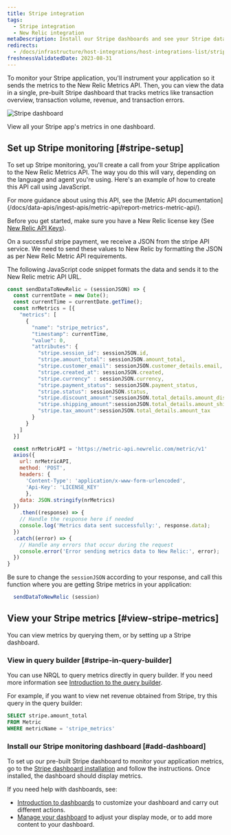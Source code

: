 ```yaml
---
title: Stripe integration
tags:
  - Stripe integration
  - New Relic integration
metaDescription: Install our Stripe dashboards and see your Stripe data in New Relic. 
redirects:
  - /docs/infrastructure/host-integrations/host-integrations-list/stripe-integration 
freshnessValidatedDate: 2023-08-31
---
```


To monitor your Stripe application, you'll instrument your application so it sends the metrics to the New Relic Metrics API. Then, you can view the data in a single, pre-built Stripe dashboard that tracks metrics like transaction overview, transaction volume, revenue, and transaction errors.  

<img
  title="Stripe"
  alt="Stripe dashboard"
  src="/images/infrastructure_screenshot-stripe-dashboard.webp"
/>

<figcaption>
  View all your Stripe app's metrics in one dashboard.
</figcaption>

## Set up Stripe monitoring [#stripe-setup]

To set up Stripe monitoring, you'll create a call from your Stripe application to the New Relic Metrics API. The way you do this will vary, depending on the language and agent you're using. Here's an example of how to create this API call using JavaScript.

<Callout variant="tip">
  For more guidance about using this API, see the [Metric API documentation](/docs/data-apis/ingest-apis/metric-api/report-metrics-metric-api/).
</Callout>

Before you get started, make sure you have a New Relic license key (See [New Relic API Keys](/docs/apis/intro-apis/new-relic-api-keys/)).

On a successful stripe payment, we receive a JSON from the stripe API service. We need to send these values to New Relic by formatting the JSON as per New Relic Metric API requirements.

The following JavaScript code snippet formats the data and sends it to the New Relic metric API URL. 

```javascript
const sendDataToNewRelic = (sessionJSON) => {
  const currentDate = new Date();
  const currentTime = currentDate.getTime();
  const nrMetrics = [{
    "metrics": [
      {
        "name": "stripe_metrics",
        "timestamp": currentTime,
        "value": 0,
        "attributes": {
          "stripe.session_id": sessionJSON.id,
          "stripe.amount_total": sessionJSON.amount_total,
          "stripe.customer_email": sessionJSON.customer_details.email,
          "stripe.created_at": sessionJSON.created,
          "stripe.currency" : sessionJSON.currency,
          "stripe.payment_status": sessionJSON.payment_status,
          "stripe.status": sessionJSON.status,
          "stripe.discount_amount":sessionJSON.total_details.amount_discount,
          "stripe.shipping_amount":sessionJSON.total_details.amount_shipping,
          "stripe.tax_amount":sessionJSON.total_details.amount_tax
        }
      }
    ]
  }]

  const nrMetricAPI = 'https://metric-api.newrelic.com/metric/v1'
  axios({
    url: nrMetricAPI,
    method: 'POST',
    headers: {
      'Content-Type': 'application/x-www-form-urlencoded',
      'Api-Key': 'LICENSE_KEY'
      },
    data: JSON.stringify(nrMetrics)
  })
    .then((response) => {
    // Handle the response here if needed
    console.log('Metrics data sent successfully:', response.data);
  })
  .catch((error) => {
    // Handle any errors that occur during the request
    console.error('Error sending metrics data to New Relic:', error);
  })
}

```

Be sure to change the `sessionJSON` according to your response, and call this function where you are getting Stripe metrics in your application:

```javascript
  sendDataToNewRelic (session)
```
## View your Stripe metrics [#view-stripe-metrics] 

You can view metrics by querying them, or by setting up a Stripe dashboard.

### View in query builder [#stripe-in-query-builder]

You can use NRQL to query metrics directly in query builder. If you need more information see [Introduction to the query builder](/docs/query-your-data/explore-query-data/query-builder/introduction-query-builder). 

For example, if you want to view net revenue obtained from Stripe, try this query in the query builder:

```sql
SELECT stripe.amount_total 
FROM Metric 
WHERE metricName = 'stripe_metrics'
```

### Install our Stripe monitoring dashboard [#add-dashboard]

To set up our pre-built Stripe dashboard to monitor your application metrics, go to the [Stripe dashboard installation](https://onenr.io/0ZQWYYE1rRW) and follow the instructions. Once installed, the dashboard should display metrics.

If you need help with dashboards, see:

* [Introduction to dashboards](/docs/query-your-data/explore-query-data/dashboards/introduction-dashboards) to customize your dashboard and carry out different actions.
* [Manage your dashboard](/docs/query-your-data/explore-query-data/dashboards/manage-your-dashboard) to adjust your <InlinePopover type="dashboards"/> display mode, or to add more content to your dashboard.

